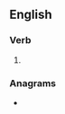 ==English==

===Verb===
{{head|en|verb form}}

# {{present participle of|draw out|lang=en|nocat=1}}

===Anagrams===
* {{anagrams|en|a=adginortuw|outdrawing|outwarding}}